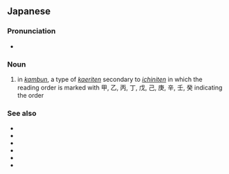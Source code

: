 ==Japanese==
{{ja-kanjitab|甲|乙|点}}

===Pronunciation===
* {{IPA|[koːotsuteɴ]|lang=ja}}

===Noun===
{{ja-noun|こうおつてん}}

# in [[漢文|''kambun'']], a type of [[返り点|''kaeriten'']] secondary to [[一二点|''ichiniten'']] in which the reading order is marked with 甲, 乙, 丙, 丁, 戊, 己, 庚, 辛, 壬, 癸 indicating the order

===See also===
* {{ja-r|漢文|かんぶん}}
* {{ja-r|返り点|かえりてん}}
* {{ja-r|レ点|レてん}}
* {{ja-r|上下点|じょうげてん}}
* {{ja-r|天地点|てんちてん}}
* {{ja-r|十干|じっかん}}